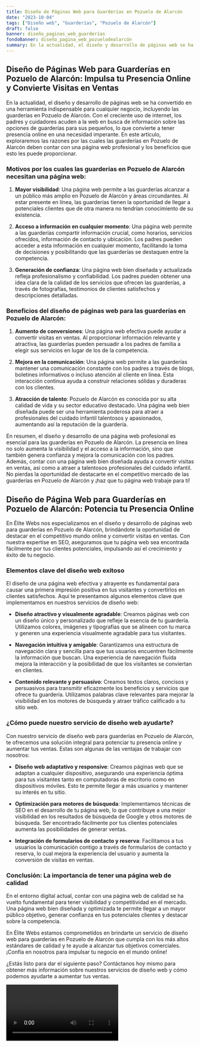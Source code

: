 ```yaml
---
title: Diseño de Páginas Web para Guarderías en Pozuelo de Alarcón
date: "2023-10-04"
tags: ["Diseño web", "Guarderías", "Pozuelo de Alarcón"]
draft: false
banner: diseño_paginas_web_guarderías
fondoBanner: diseño_pagina_web_pozuelodealarcón
summary: En la actualidad, el diseño y desarrollo de páginas web se ha convertido en una herramienta indispensable para cualquier negocio, incluyendo las guarderías en Pozuelo de Alarcón. Con el creciente uso de internet, los padres y cuidadores acuden a la web en busca de información sobre las opciones de guarderías para sus pequeños, lo que convierte a tener presencia online en una necesidad imperante. En este artículo, exploraremos las razones por las cuales las guarderías en Pozuelo de Alarcón deben contar con una página web profesional y los beneficios que esto les puede proporcionar.
---
```



## Diseño de Páginas Web para Guarderías en Pozuelo de Alarcón: Impulsa tu Presencia Online y Convierte Visitas en Ventas

En la actualidad, el diseño y desarrollo de páginas web se ha convertido en una herramienta indispensable para cualquier negocio, incluyendo las guarderías en Pozuelo de Alarcón. Con el creciente uso de internet, los padres y cuidadores acuden a la web en busca de información sobre las opciones de guarderías para sus pequeños, lo que convierte a tener presencia online en una necesidad imperante. En este artículo, exploraremos las razones por las cuales las guarderías en Pozuelo de Alarcón deben contar con una página web profesional y los beneficios que esto les puede proporcionar.

### Motivos por los cuales las guarderías en Pozuelo de Alarcón necesitan una página web:

1. **Mayor visibilidad**: Una página web permite a las guarderías alcanzar a un público más amplio en Pozuelo de Alarcón y áreas circundantes. Al estar presente en línea, las guarderías tienen la oportunidad de llegar a potenciales clientes que de otra manera no tendrían conocimiento de su existencia.

2. **Acceso a información en cualquier momento**: Una página web permite a las guarderías compartir información crucial, como horarios, servicios ofrecidos, información de contacto y ubicación. Los padres pueden acceder a esta información en cualquier momento, facilitando la toma de decisiones y posibilitando que las guarderías se destaquen entre la competencia.

3. **Generación de confianza**: Una página web bien diseñada y actualizada refleja profesionalismo y confiabilidad. Los padres pueden obtener una idea clara de la calidad de los servicios que ofrecen las guarderías, a través de fotografías, testimonios de clientes satisfechos y descripciones detalladas.

### Beneficios del diseño de páginas web para las guarderías en Pozuelo de Alarcón:

1. **Aumento de conversiones**: Una página web efectiva puede ayudar a convertir visitas en ventas. Al proporcionar información relevante y atractiva, las guarderías pueden persuadir a los padres de familia a elegir sus servicios en lugar de los de la competencia.

2. **Mejora en la comunicación**: Una página web permite a las guarderías mantener una comunicación constante con los padres a través de blogs, boletines informativos o incluso atención al cliente en línea. Esta interacción continua ayuda a construir relaciones sólidas y duraderas con los clientes.

3. **Atracción de talento**: Pozuelo de Alarcón es conocida por su alta calidad de vida y su sector educativo destacado. Una página web bien diseñada puede ser una herramienta poderosa para atraer a profesionales del cuidado infantil talentosos y apasionados, aumentando así la reputación de la guardería.

En resumen, el diseño y desarrollo de una página web profesional es esencial para las guarderías en Pozuelo de Alarcón. La presencia en línea no solo aumenta la visibilidad y el acceso a la información, sino que también genera confianza y mejora la comunicación con los padres. Además, contar con una página web bien diseñada ayuda a convertir visitas en ventas, así como a atraer a talentosos profesionales del cuidado infantil. No pierdas la oportunidad de destacarte en el competitivo mercado de las guarderías en Pozuelo de Alarcón y ¡haz que tu página web trabaje para ti!

<GifSeo />

<Cta />

## Diseño de Página Web para Guarderías en Pozuelo de Alarcón: Potencia tu Presencia Online

En Élite Webs nos especializamos en el diseño y desarrollo de páginas web para guarderías en Pozuelo de Alarcón, brindándote la oportunidad de destacar en el competitivo mundo online y convertir visitas en ventas. Con nuestra expertise en SEO, aseguramos que tu página web sea encontrada fácilmente por tus clientes potenciales, impulsando así el crecimiento y éxito de tu negocio.

### Elementos clave del diseño web exitoso

El diseño de una página web efectiva y atrayente es fundamental para causar una primera impresión positiva en tus visitantes y convertirlos en clientes satisfechos. Aquí te presentamos algunos elementos clave que implementamos en nuestros servicios de diseño web:

- **Diseño atractivo y visualmente agradable**: Creamos páginas web con un diseño único y personalizado que refleje la esencia de tu guardería. Utilizamos colores, imágenes y tipografías que se alineen con tu marca y generen una experiencia visualmente agradable para tus visitantes.

- **Navegación intuitiva y amigable**: Garantizamos una estructura de navegación clara y sencilla para que tus usuarios encuentren fácilmente la información que buscan. Una experiencia de navegación fluida mejora la interacción y la posibilidad de que los visitantes se conviertan en clientes.

- **Contenido relevante y persuasivo**: Creamos textos claros, concisos y persuasivos para transmitir eficazmente los beneficios y servicios que ofrece tu guardería. Utilizamos palabras clave relevantes para mejorar la visibilidad en los motores de búsqueda y atraer tráfico calificado a tu sitio web.

### ¿Cómo puede nuestro servicio de diseño web ayudarte?

Con nuestro servicio de diseño web para guarderías en Pozuelo de Alarcón, te ofrecemos una solución integral para potenciar tu presencia online y aumentar tus ventas. Estas son algunas de las ventajas de trabajar con nosotros:

- **Diseño web adaptativo y responsive**: Creamos páginas web que se adaptan a cualquier dispositivo, asegurando una experiencia óptima para tus visitantes tanto en computadoras de escritorio como en dispositivos móviles. Esto te permite llegar a más usuarios y mantener su interés en tu sitio.

- **Optimización para motores de búsqueda**: Implementamos técnicas de SEO en el desarrollo de tu página web, lo que contribuye a una mejor visibilidad en los resultados de búsqueda de Google y otros motores de búsqueda. Ser encontrado fácilmente por tus clientes potenciales aumenta las posibilidades de generar ventas.

- **Integración de formularios de contacto y reserva**: Facilitamos a tus usuarios la comunicación contigo a través de formularios de contacto y reserva, lo cual mejora la experiencia del usuario y aumenta la conversión de visitas en ventas.

### Conclusión: La importancia de tener una página web de calidad

En el entorno digital actual, contar con una página web de calidad se ha vuelto fundamental para tener visibilidad y competitividad en el mercado. Una página web bien diseñada y optimizada te permite llegar a un mayor público objetivo, generar confianza en tus potenciales clientes y destacar sobre la competencia.

En Élite Webs estamos comprometidos en brindarte un servicio de diseño web para guarderías en Pozuelo de Alarcón que cumpla con los más altos estándares de calidad y te ayude a alcanzar tus objetivos comerciales. ¡Confía en nosotros para impulsar tu negocio en el mundo online!

¿Estás listo para dar el siguiente paso? Contáctanos hoy mismo para obtener más información sobre nuestros servicios de diseño web y cómo podemos ayudarte a aumentar tus ventas.

<Video />

<CtaBot job="Guarderías" city="Pozuelo de Alarcón" />

<Gmaps query="Pozuelo de Alarcón+españa+maps" />
